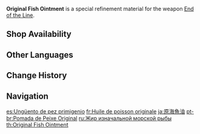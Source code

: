 {{Item Infobox
|id           = 200111
|image        = Item Original Fish Ointment.png
|type         = Refinement Materials
|invCategory  = Character Development Items
|quality      = 4
|effect       = Specialized refinement material for "[[End of the Line]]."
|description  = Ointment refined from a catch from the great lake in the north. It has the effect of temporarily restoring the energy of the fish that could be made into fine bows. It is said that in the lake dwell aquatic creatures that cannot be seen anywhere else in Teyvat.
|source1      = [[Sumeru Fishing Association]]
|weapon       = End of the Line
}}
'''Original Fish Ointment''' is a special refinement material for the weapon [[End of the Line]].

==Shop Availability==
{{Shop Availability|currency=Fish}}

==Other Languages==
{{Other Languages
|default_hidden = 1
|en      = Original Fish Ointment
|zhs     = 原海鱼油
|zhs_rm  = Yuán Hǎiyú-yóu
|zht     = 原海魚油
|zht_rm  = Yuán Hǎiyú-yóu
|ja      = 原海魚油
|ja_rm   = Genkaigyoyu{{Assumed}}
|ko      = 원조 어유
|es      = Ungüento de pez primigenio
|fr      = Huile de poisson originale
|ru      = Жир изначальной морской рыбы
|th      = Original Fish Ointment
|vi      = Dầu Cá Biển Cả
|de      = Urfisch-Salbe
|de_tl   = Primordial Fish Ointment
|id      = Original Fish Ointment
|pt      = Pomada de Peixe Original
|tr      = Orijinal Balık Merhemi
|tr_tl   = Original Fish Ointment
|it      = Unguento di pesce originale
}}

==Change History==
{{Change History|3.0}}

==Navigation==
{{Development Item Navbox|type=Weapon Materials}}

[[es:Ungüento de pez primigenio]]
[[fr:Huile de poisson originale]]
[[ja:原海魚油]]
[[pt-br:Pomada de Peixe Original]]
[[ru:Жир изначальной морской рыбы]]
[[th:Original Fish Ointment]]